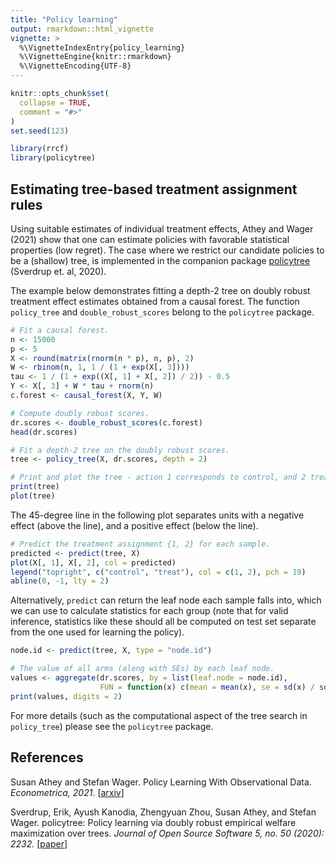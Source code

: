 ```yaml
---
title: "Policy learning"
output: rmarkdown::html_vignette
vignette: >
  %\VignetteIndexEntry{policy_learning}
  %\VignetteEngine{knitr::rmarkdown}
  %\VignetteEncoding{UTF-8}
---
```


```r
knitr::opts_chunk$set(
  collapse = TRUE,
  comment = "#>"
)
set.seed(123)
```

```r
library(rrcf)
library(policytree)
```

## Estimating tree-based treatment assignment rules

Using suitable estimates of individual treatment effects, Athey and Wager (2021) show that one can estimate policies with favorable statistical properties (low regret). The case where we restrict our candidate policies to be a (shallow) tree, is implemented in the companion package [policytree](https://github.com/rrcf-labs/policytree) (Sverdrup et. al, 2020).

The example below demonstrates fitting a depth-2 tree on doubly robust treatment effect estimates obtained from a causal forest. The function `policy_tree` and `double_robust_scores` belong to the `policytree` package.

```r
# Fit a causal forest.
n <- 15000
p <- 5
X <- round(matrix(rnorm(n * p), n, p), 2)
W <- rbinom(n, 1, 1 / (1 + exp(X[, 3])))
tau <- 1 / (1 + exp((X[, 1] + X[, 2]) / 2)) - 0.5
Y <- X[, 3] + W * tau + rnorm(n)
c.forest <- causal_forest(X, Y, W)

# Compute doubly robust scores.
dr.scores <- double_robust_scores(c.forest)
head(dr.scores)

# Fit a depth-2 tree on the doubly robust scores.
tree <- policy_tree(X, dr.scores, depth = 2)

# Print and plot the tree - action 1 corresponds to control, and 2 treated.
print(tree)
plot(tree)
```

The 45-degree line in the following plot separates units with a negative effect (above the line), and a positive effect (below the line).

```r
# Predict the treatment assignment {1, 2} for each sample.
predicted <- predict(tree, X)
plot(X[, 1], X[, 2], col = predicted)
legend("topright", c("control", "treat"), col = c(1, 2), pch = 19)
abline(0, -1, lty = 2)
```

Alternatively, `predict` can return the leaf node each sample falls into, which we can use to calculate statistics for each group (note that for valid inference, statistics like these should all be computed on test set separate from the one used for learning the policy).

```r
node.id <- predict(tree, X, type = "node.id")

# The value of all arms (along with SEs) by each leaf node.
values <- aggregate(dr.scores, by = list(leaf.node = node.id),
                    FUN = function(x) c(mean = mean(x), se = sd(x) / sqrt(length(x))))
print(values, digits = 2)
```

For more details (such as the computational aspect of the tree search in `policy_tree`) please see the `policytree` package.

## References
Susan Athey and Stefan Wager. Policy Learning With Observational Data. _Econometrica, 2021_. [[arxiv](https://arxiv.org/abs/1702.02896)]

Sverdrup, Erik, Ayush Kanodia, Zhengyuan Zhou, Susan Athey, and Stefan Wager. policytree: Policy learning via doubly robust empirical welfare maximization over trees. _Journal of Open Source Software 5, no. 50 (2020): 2232._ [[paper](https://joss.theoj.org/papers/10.21105/joss.02232.pdf)]
